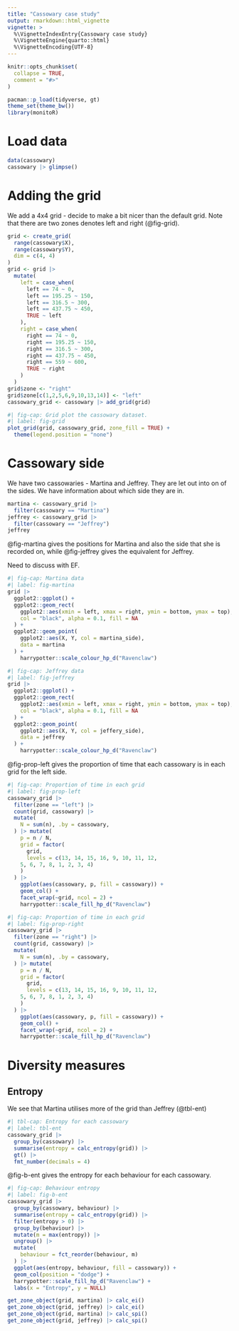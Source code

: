 ```yaml
---
title: "Cassowary case study"
output: rmarkdown::html_vignette
vignette: >
  %\VignetteIndexEntry{Cassowary case study}
  %\VignetteEngine{quarto::html}
  %\VignetteEncoding{UTF-8}
---
```


```r
knitr::opts_chunk$set(
  collapse = TRUE,
  comment = "#>"
)
```

```r
pacman::p_load(tidyverse, gt)
theme_set(theme_bw())
library(monitoR)
```

# Load data
```r
data(cassowary)
cassowary |> glimpse()
```


# Adding the grid
We add a 4x4 grid - decide to make a bit nicer than the default grid. Note that there are two zones denotes left and right (@fig-grid).

```r
grid <- create_grid(
  range(cassowary$X),
  range(cassowary$Y),
  dim = c(4, 4)
)
grid <- grid |> 
  mutate(
    left = case_when(
      left == 74 ~ 0, 
      left == 195.25 ~ 150, 
      left == 316.5 ~ 300, 
      left == 437.75 ~ 450, 
      TRUE ~ left
    ),
    right = case_when(
      right == 74 ~ 0, 
      right == 195.25 ~ 150, 
      right == 316.5 ~ 300, 
      right == 437.75 ~ 450, 
      right == 559 ~ 600, 
      TRUE ~ right
    )
  )
grid$zone <- "right"
grid$zone[c(1,2,5,6,9,10,13,14)] <- "left"
cassowary_grid <- cassowary |> add_grid(grid)
```

```r
#| fig-cap: Grid plot the cassowary dataset. 
#| label: fig-grid
plot_grid(grid, cassowary_grid, zone_fill = TRUE) + 
  theme(legend.position = "none")
```

# Cassowary side
We have two cassowaries - Martina and Jeffrey. They are let out into on of the sides. We have information about which side they are in. 

```r
martina <- cassowary_grid |> 
  filter(cassowary == "Martina")
jeffrey <- cassowary_grid |> 
  filter(cassowary == "Jeffrey")
jeffrey
```

@fig-martina gives the positions for Martina and also the side that she is recorded on, while @fig-jeffrey gives the equivalent for Jeffrey. 

::: {.callout-note}
Need to discuss with EF. 
:::

```r
#| fig-cap: Martina data
#| label: fig-martina
grid |>
  ggplot2::ggplot() +
  ggplot2::geom_rect(
    ggplot2::aes(xmin = left, xmax = right, ymin = bottom, ymax = top),
    col = "black", alpha = 0.1, fill = NA
  ) +
  ggplot2::geom_point(
    ggplot2::aes(X, Y, col = martina_side),
    data = martina
  ) + 
    harrypotter::scale_colour_hp_d("Ravenclaw")
```

```r
#| fig-cap: Jeffrey data
#| label: fig-jeffrey
grid |>
  ggplot2::ggplot() +
  ggplot2::geom_rect(
    ggplot2::aes(xmin = left, xmax = right, ymin = bottom, ymax = top),
    col = "black", alpha = 0.1, fill = NA
  ) +
  ggplot2::geom_point(
    ggplot2::aes(X, Y, col = jeffery_side),
    data = jeffrey
  ) + 
    harrypotter::scale_colour_hp_d("Ravenclaw")
```


@fig-prop-left gives the proportion of time that each cassowary is in each grid for the left side. 

```r
#| fig-cap: Proportion of time in each grid
#| label: fig-prop-left
cassowary_grid |> 
  filter(zone == "left") |> 
  count(grid, cassowary) |> 
  mutate(
    N = sum(n), .by = cassowary, 
  ) |> mutate(
    p = n / N, 
    grid = factor(
      grid, 
      levels = c(13, 14, 15, 16, 9, 10, 11, 12, 
    5, 6, 7, 8, 1, 2, 3, 4)
    )
  ) |> 
    ggplot(aes(cassowary, p, fill = cassowary)) + 
    geom_col() + 
    facet_wrap(~grid, ncol = 2) + 
    harrypotter::scale_fill_hp_d("Ravenclaw")
```

```r
#| fig-cap: Proportion of time in each grid
#| label: fig-prop-right
cassowary_grid |> 
  filter(zone == "right") |> 
  count(grid, cassowary) |> 
  mutate(
    N = sum(n), .by = cassowary, 
  ) |> mutate(
    p = n / N, 
    grid = factor(
      grid, 
      levels = c(13, 14, 15, 16, 9, 10, 11, 12, 
    5, 6, 7, 8, 1, 2, 3, 4)
    )
  ) |> 
    ggplot(aes(cassowary, p, fill = cassowary)) + 
    geom_col() + 
    facet_wrap(~grid, ncol = 2) + 
    harrypotter::scale_fill_hp_d("Ravenclaw")
```

# Diversity measures

## Entropy
We see that Martina utilises more of the grid than Jeffrey (@tbl-ent)
```r
#| tbl-cap: Entropy for each cassowary
#| label: tbl-ent
cassowary_grid |> 
  group_by(cassowary) |> 
  summarise(entropy = calc_entropy(grid)) |> 
  gt() |> 
  fmt_number(decimals = 4)
```

@fig-b-ent gives the entropy for each behaviour for each cassowary. 

```r
#| fig-cap: Behaviour entropy
#| label: fig-b-ent
cassowary_grid |> 
  group_by(cassowary, behaviour) |> 
  summarise(entropy = calc_entropy(grid)) |> 
  filter(entropy > 0) |> 
  group_by(behaviour) |> 
  mutate(m = max(entropy)) |> 
  ungroup() |> 
  mutate(
    behaviour = fct_reorder(behaviour, m)
  ) |> 
  ggplot(aes(entropy, behaviour, fill = cassowary)) + 
  geom_col(position = "dodge") + 
  harrypotter::scale_fill_hp_d("Ravenclaw") + 
  labs(x = "Entropy", y = NULL)
```


```r
get_zone_object(grid, martina) |> calc_ei()
get_zone_object(grid, jeffrey) |> calc_ei()
get_zone_object(grid, martina) |> calc_spi()
get_zone_object(grid, jeffrey) |> calc_spi()
```